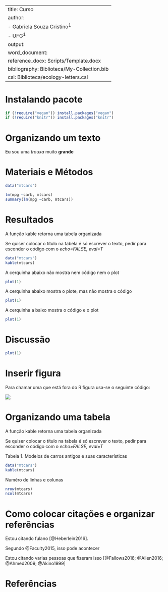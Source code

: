 
---
title: Curso
author: 
- Gabriela Souza Cristino^1^
- UFG^1^
output: 
  word_document:
    reference_docx: Scripts/Template.docx
bibliography: Biblioteca/My-Collection.bib
csl: Biblioteca/ecology-letters.csl
---

# Instalando pacote

```r
if (!require("vegan")) install.packages("vegan")
if (!require("knitr")) install.packages("knitr")
```


# Organizando um texto

~~Eu~~ sou uma *trouxa* muito **grande**

# Materiais e Métodos



```r
data("mtcars")

lm(mpg ~carb, mtcars)
summary(lm(mpg ~carb, mtcars))
```


# Resultados

A função kable  retorna uma tabela organizada

Se quiser colocar o título na tabela é só escrever o texto, pedir para esconder o código com o *echo=FALSE, eval=T*

```r
data("mtcars")
kable(mtcars)
```


A cerquinha abaixo não mostra nem código nem o plot

```r
plot(1)
```

A cerquinha abaixo mostra o plote, mas não mostra o código

```r
plot(1)
```

A cerquinha a baixo mostra o código e o plot

```r
plot(1)

```


# Discussão

```r

plot(1)

```


# Inserir figura

Para chamar uma que está fora do R figura usa-se o seguinte código:

![](Figura/Rplot.png)

# Organizando uma tabela


A função kable  retorna uma tabela organizada

Se quiser colocar o título na tabela é só escrever o texto, pedir para esconder o código com o *echo=FALSE, eval=T*

Tabela 1. Modelos de carros antigos e suas características

```r
data("mtcars")
kable(mtcars)
```

Numéro de linhas e colunas

```r
nrow(mtcars)
ncol(mtcars)
```


# Como colocar citações e organizar referências

Estou citando fulano [@Heberlein2016].

Segundo @Faculty2015, isso pode acontecer

Estou citando varias pessoas que fizeram isso [@Fallows2016; @Allen2016; @Ahmed2009; @Akino1999]


# Referências

